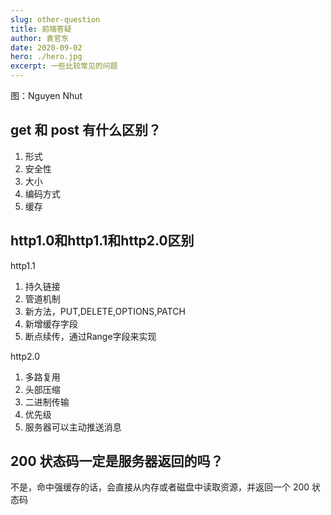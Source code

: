 ```yaml
---
slug: other-question
title: 前端答疑
author: 袁官东
date: 2020-09-02
hero: ./hero.jpg
excerpt: 一些比较常见的问题
---
```

<div className={'img-desc'}>图：Nguyen Nhut</div>


## get 和 post 有什么区别？

1. 形式
2. 安全性
3. 大小
4. 编码方式
5. 缓存

## http1.0和http1.1和http2.0区别

http1.1
1. 持久链接
2. 管道机制
3. 新方法，PUT,DELETE,OPTIONS,PATCH
4. 新增缓存字段
5. 断点续传，通过Range字段来实现

http2.0
1. 多路复用
2. 头部压缩
3. 二进制传输
4. 优先级
5. 服务器可以主动推送消息


## 200 状态码一定是服务器返回的吗？
不是，命中强缓存的话，会直接从内存或者磁盘中读取资源，并返回一个 200 状态码

